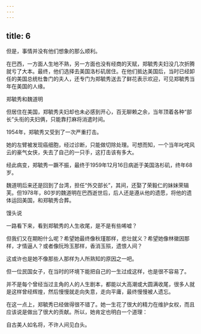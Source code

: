 ```yaml
---
---
---
```

title: 6
---



但是，事情并没有他们想象的那么顺利。

在巴西，一方面人生地不熟，另一方面也没有经商的天赋，郑毓秀夫妇没几次折腾就亏了大本。最终，他们选择去美国洛杉矶居住。在他们抵达美国后，当时已经卸任的美国总统杜鲁门的夫人，还专门为郑毓秀送去了鲜花表示欢迎，可见郑毓秀当年在美国的人缘。

郑毓秀和魏道明



但居住在美国，郑毓秀夫妇却也未必感到开心，百无聊赖之余，当年顶着各种“部长”头衔的夫妇俩，只能靠打麻将消遣时间。

1954年，郑毓秀又受到了一次严重打击。

她的左臂被发现癌细胞，经过诊断，只能做切除处理。可想而知，一个当年叱咤风云的豪气女侠，失去了自己的一只手，这打击该有多大。

经此病变，郑毓秀一蹶不振，最终于1959年12月16日病逝于美国洛杉矶，终年68岁。

魏道明后来还是回到了台湾，担任“外交部长”，其间，还娶了荣毅仁的妹妹荣辑芙。但1978年，80岁的魏道明在巴西逝世后，后人还是遵从他的遗愿，将他的遗体运回美国，和郑毓秀合葬。

馒头说

一路看下来，看到郑毓秀的人生收尾，是不是有些唏嘘？

但我们又在期盼什么呢？希望她最终像秋瑾那样，悲壮就义？希望她像林徽因那样，才情逼人？或者像阮玲玉那样，香消玉殒，遗恨人间？

这或许也是她不像那些人那样为人所熟知的原因之一吧。

但一位民国女子，在当时的环境下能把自己的一生过成这样，也是很不容易了。

并不是每个曾经当过主角的人的人生剧本，都能以大高潮或大圆满收尾，很多人就是这样曾经辉煌，然后慢慢就走向失意，走向平庸，最终慢慢被人遗忘。

在这一点上，郑毓秀已经做得很不错了。她一生花了很大的精力在维护女权，而且应该说是做出了很大的贡献。所以，她肯定也明白一个道理：

自古美人如名将，不许人间见白头。